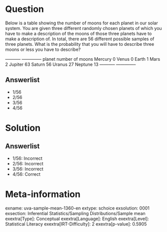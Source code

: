 Question
========

Below is a table showing the number of moons for each planet in our solar system. You are given three different randomly chosen planets of which you have to make a description of the moons of those three planets have to make a description of. In total, there are 56 different possible samples of three planets. What is the probability that you will have to describe three moons or less you have to describe? \

  ----------- -------------- planet number of moons Mercury 0 Venus 0 Earth 1 Mars 2 Jupiter 63 Saturn 56 Uranus 27 Neptune 13 ----------- --------------

Answerlist
----------

* 1/56
* 2/56
* 3/56
* 4/56

Solution
========

Answerlist
----------

* 1/56: Incorrect
* 2/56: Incorrect
* 3/56: Incorrect
* 4/56: Correct

Meta-information
================
exname: uva-sample-mean-1360-en
extype: schoice
exsolution: 0001
exsection: Inferential Statistics/Sampling Distributions/Sample mean
exextra[Type]: Conceptual
exextra[Language]: English
exextra[Level]: Statistical Literacy
exextra[IRT-Difficulty]: 2
exextra[p-value]: 0.5905
